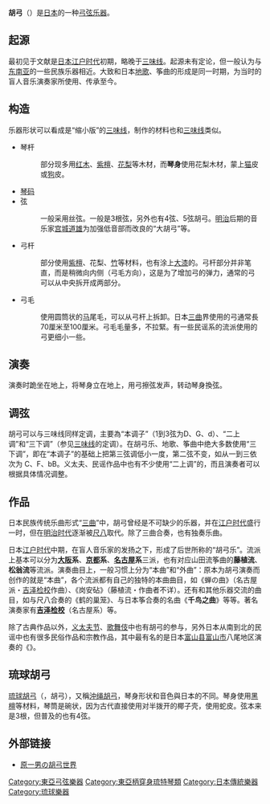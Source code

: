 '''胡弓'''（{{lang|ja|こきゅう}}）是[[日本|日本]]的一种[[弓弦乐器|弓弦乐器]]。

==起源==

最初见于文献是[[日本|日本]][[江户时代|江户时代]]初期，略晚于[[三味线|三味线]]。起源未有定论，但一般认为与[[东南亚|东南亚]]的一些民族乐器相近。大致和日本[[地歌|地歌]]、筝曲的形成是同一时期，为当时的盲人音乐演奏家所使用、传承至今。

==构造==

乐器形状可以看成是“缩小版”的[[三味线|三味线]]，制作的材料也和[[三味线|三味线]]类似。

*琴杆
*: 部分现多用[[红木|红木]]、[[紫檀|紫檀]]、[[花梨|花梨]]等木材，而'''琴身'''使用花梨木材，蒙上[[猫|猫]]皮或[[狗|狗]]皮。
*[[琴码|琴码]]
*弦
*: 一般采用丝弦。一般是3根弦，另外也有4弦、5弦胡弓。[[明治|明治]]后期的音乐家[[宫城道雄|宫城道雄]]为加强低音部而改良的“大胡弓”等。
*弓杆
*: 部分使用[[紫檀|紫檀]]、花梨、[[竹|竹]]等材料，也有涂上[[大漆|大漆]]的。弓杆部分并非笔直，而是稍微向内侧（弓毛方向），这是为了增加弓的弹力，通常的弓可以从中央拆开成两部分。
*弓毛
*: 使用圆筒状的[[马|马]]尾毛，可以从弓杆上拆卸。日本[[三曲|三曲]]界使用的弓通常長70厘米至100厘米。弓毛毛量多，不拉緊。有一些民谣系的流派使用的弓更细小一些。

==演奏==

演奏时跪坐在地上，将琴身立在地上，用弓擦弦发声，转动琴身換弦。

==调弦==

胡弓可以与三味线同样定调，主要為“本调子”（1到3弦为D、G、d）、“二上调”和“三下调”（参见[[三味线|三味线]]的定调）。在胡弓乐、地歌、筝曲中绝大多数使用“三下调”，即在“本调子”的基础上把第三弦调低小一度，第二弦不变，如从一到三依次为 C、F、bB。义太夫、民谣作品中也有不少使用“二上调”的，而且演奏者可以根据具体情况调整。

==作品==

日本民族传统乐曲形式“[[三曲|三曲]]”中，胡弓曾经是不可缺少的乐器，并在[[江户时代|江户时代]]盛行一时，但在[[明治时代|明治时代]]逐渐被[[尺八|尺八]]取代。除了三曲合奏，也有独奏乐曲。

日本[[江户时代|江户时代]]中期，在盲人音乐家的发扬之下，形成了后世所称的“胡弓乐”。流派上基本可以分为'''[[大阪市|大阪]]系'''、'''[[京都|京都]]系'''、'''[[名古屋|名古屋]]系'''三派，也有对应山田流筝曲的'''藤植流'''、'''松翁流'''等流派。演奏曲目上，一般习惯上分为“本曲”和“外曲”：原本为胡弓演奏而创作的就是“本曲”，各个流派都有自己的独特的本曲曲目，如《蝉の曲》（名古屋派・[[吉泽检校|吉泽检校]]作曲）、《岗安砧》（藤植流・作曲者不详）。还有和其他乐器交流的曲目，如与尺八合奏的《鹤的巢笼》、与日本筝合奏的名曲《'''千鸟之曲'''》等等。著名演奏家有'''[[吉泽检校|吉泽检校]]'''（名古屋系）等。

除了古典作品以外，[[义太夫节|义太夫节]]、[[歌舞伎|歌舞伎]]中也有胡弓的参与，另外日本从南到北的民谣中也有很多民俗作品和宗教作品，其中最有名的是日本[[富山县|富山县]][[富山市|富山市]]八尾地区演奏的《{{lang|ja|越中おわら節}}》。

==琉球胡弓==

[[琉球胡弓|琉球胡弓]]（{{lang|ryu|クーチョー}}，胡弓），又稱[[沖绳胡弓|沖绳胡弓]]，琴身形状和音色與日本的不同。琴身使用[[黑檀|黑檀]]等材料，琴筒是碗状，因为古代直接使用对半拨开的椰子壳，使用蛇皮。弦本来是3根，但普及的也有4弦。

==外部链接==
*[http://www.co-q.com/ 原一男の胡弓世界]{{ja}}

{{日本民族乐器}}
{{琉球民族乐器}}

[[Category:東亞弓弦樂器|Category:東亞弓弦樂器]]
[[Category:東亞柄穿身琉特琴類|Category:東亞柄穿身琉特琴類]]
[[Category:日本傳統樂器|Category:日本傳統樂器]]
[[Category:琉球樂器|Category:琉球樂器]]